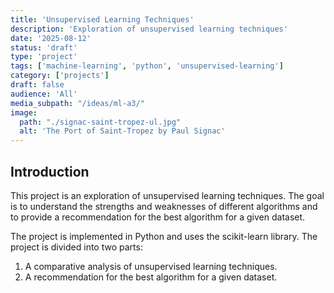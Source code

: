 ```yaml
---
title: 'Unsupervised Learning Techniques'
description: 'Exploration of unsupervised learning techniques'
date: '2025-08-12'
status: 'draft'
type: 'project'
tags: ['machine-learning', 'python', 'unsupervised-learning']
category: ['projects']
draft: false
audience: 'All'
media_subpath: "/ideas/ml-a3/"
image:
  path: "./signac-saint-tropez-ul.jpg"
  alt: 'The Port of Saint-Tropez by Paul Signac'
---
```


## Introduction

This project is an exploration of unsupervised learning techniques. The goal is to understand the strengths and weaknesses of different algorithms and to provide a recommendation for the best algorithm for a given dataset.

The project is implemented in Python and uses the scikit-learn library. The project is divided into two parts:

1. A comparative analysis of unsupervised learning techniques.
2. A recommendation for the best algorithm for a given dataset.